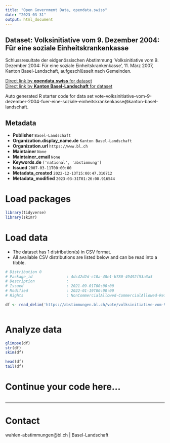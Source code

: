 ```yaml
---
title: "Open Government Data, opendata.swiss"
date: "2023-03-31"
output: html_document
---
```


## Dataset: Volksinitiative vom 9. Dezember 2004: Für eine soziale Einheitskrankenkasse

Schlussresultate der eidgenössischen Abstimmung 'Volksinitiative vom 9. Dezember 2004: Für eine soziale Einheitskrankenkasse', 11. März 2007, Kanton Basel-Landschaft, aufgeschlüsselt nach Gemeinden.

[Direct link by **opendata.swiss** for dataset](https://opendata.swiss/de/dataset/volksinitiative-vom-9-dezember-2004-fur-eine-soziale-einheitskrankenkasse)<br>
[Direct link by **Kanton Basel-Landschaft** for dataset](https://abstimmungen.bl.ch/vote/volksinitiative-vom-9-dezember-2004-fuer-eine-soziale-einheitskrankenkasse/data)

Auto generated R starter code for data set vote-volksinitiative-vom-9-dezember-2004-fuer-eine-soziale-einheitskrankenkasse@kanton-basel-landschaft.

## Metadata

- **Publisher** `Basel-Landschaft`
- **Organization.display_name.de** `Kanton Basel-Landschaft`
- **Organization.url** `https://www.bl.ch`
- **Maintainer** `None`
- **Maintainer_email** `None`
- **Keywords.de** `['national', 'abstimmung']`
- **Issued** `2007-03-11T00:00:00`
- **Metadata_created** `2022-12-13T15:00:47.310712`
- **Metadata_modified** `2023-03-31T01:26:00.916544`


# Load packages

```r

library(tidyverse)
library(skimr)

```

# Load data

-   The dataset has 1 distribution(s) in CSV format.
-   All available CSV distributions are listed below and can be read into a tibble.

```r

# Distribution 0
# Package_id               : 4dc42d2d-c10a-48e1-b780-49492f53a3a5
# Description              : 
# Issued                   : 2021-09-01T00:00:00
# Modified                 : 2022-01-19T00:00:00
# Rights                   : NonCommercialAllowed-CommercialAllowed-ReferenceRequired

df <- read_delim('https://abstimmungen.bl.ch/vote/volksinitiative-vom-9-dezember-2004-fuer-eine-soziale-einheitskrankenkasse/data-csv')



```

# Analyze data

```r

glimpse(df)
str(df)
skim(df)

head(df)
tail(df)

```

# Continue your code here...

```r

```

------------------------------------------------------------------------

# Contact

wahlen-abstimmungen@bl.ch | Basel-Landschaft
